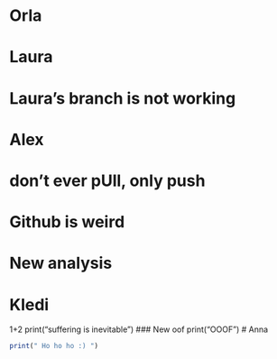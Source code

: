 # Orla

# Laura
# Laura's branch is not working
# 

# Alex
# don't ever pUll, only push
# Github is weird 
# New analysis
# Kledi
1+2
print("suffering is inevitable")
### New oof
print("OOOF")
# Anna

```r
print(" Ho ho ho :) ")
```

# 
